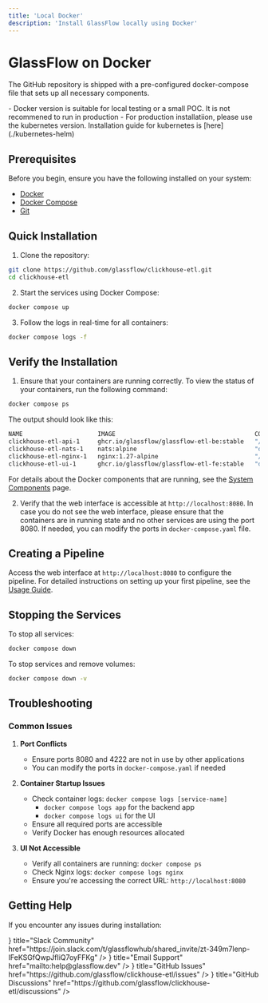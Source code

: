 ```yaml
---
title: 'Local Docker'
description: 'Install GlassFlow locally using Docker'
---
```


# GlassFlow on Docker

The GitHub repository is shipped with a pre-configured docker-compose file that sets up all necessary components.

<Callout type="warning">
- Docker version is suitable for local testing or a small POC. It is not recommened to run in production
- For production installatiion, please use the kubernetes version. Installation guide for kubernetes is [here](./kubernetes-helm)
</Callout>


## Prerequisites

Before you begin, ensure you have the following installed on your system:

- [Docker](https://docs.docker.com/get-docker/)
- [Docker Compose](https://docs.docker.com/compose/install/)
- [Git](https://git-scm.com/downloads)

## Quick Installation

1. Clone the repository:
```bash
git clone https://github.com/glassflow/clickhouse-etl.git
cd clickhouse-etl
```

2. Start the services using Docker Compose:
```bash
docker compose up
```

3. Follow the logs in real-time for all containers:
```bash
docker compose logs -f
```

## Verify the Installation

1. Ensure that your containers are running correctly. To view the status of your containers, run the following command:
```bash
docker compose ps
```
The output should look like this:

```bash
NAME                     IMAGE                                       COMMAND                  SERVICE   CREATED              STATUS          PORTS                                                                                                                          
clickhouse-etl-api-1     ghcr.io/glassflow/glassflow-etl-be:stable   "/sbin/tini -- /usr/…"   api       About a minute ago   Up 20 seconds                                                                                                                                  
clickhouse-etl-nats-1    nats:alpine                                 "docker-entrypoint.s…"   nats      About a minute ago   Up 20 seconds   6222/tcp, 0.0.0.0:4222->4222/tcp, 8222/tcp                                                                                     
clickhouse-etl-nginx-1   nginx:1.27-alpine                           "/docker-entrypoint.…"   nginx     About a minute ago   Up 20 seconds   80/tcp, 0.0.0.0:8080-8081->8080-8081/tcp                                                                                       
clickhouse-etl-ui-1      ghcr.io/glassflow/glassflow-etl-fe:stable   "docker-entrypoint.s…"   ui        About a minute ago   Up 20 seconds   8080/tcp                                                                                                                       
```

For details about the Docker components that are running, see the [System Components](/architecture/system-components) page.

2. Verify that the web interface is accessible at `http://localhost:8080`. In case you do not see the web interface, 
please ensure that the containers are in running state and no other services are using the port 8080. If needed, you can modify the ports in `docker-compose.yaml` file.                                                                                                    

## Creating a Pipeline

Access the web interface at `http://localhost:8080` to configure the pipeline. 
For detailed instructions on setting up your first pipeline, see the [Usage Guide](/pipeline/usage).

## Stopping the Services

To stop all services:

```bash
docker compose down
```

To stop services and remove volumes:

```bash
docker compose down -v
```

## Troubleshooting

### Common Issues

1. **Port Conflicts**
   - Ensure ports 8080 and 4222 are not in use by other applications
   - You can modify the ports in `docker-compose.yaml` if needed

2. **Container Startup Issues**
   - Check container logs: `docker compose logs [service-name]` 
      - `docker compose logs app` for the backend app 
      - `docker compose logs ui` for the UI
   - Ensure all required ports are accessible
   - Verify Docker has enough resources allocated

3. **UI Not Accessible**
   - Verify all containers are running: `docker compose ps`
   - Check Nginx logs: `docker compose logs nginx`
   - Ensure you're accessing the correct URL: `http://localhost:8080`


## Getting Help

If you encounter any issues during installation:

<Cards>
    <Cards.Card icon={<DiscordIcon />} title="Slack Community" href="https://join.slack.com/t/glassflowhub/shared_invite/zt-349m7lenp-IFeKSGfQwpJfIiQ7oyFFKg" />
    <Cards.Card icon={<GlobeIcon />} title="Email Support" href="mailto:help@glassflow.dev" />
    <Cards.Card icon={<GitHubIcon />} title="GitHub Issues" href="https://github.com/glassflow/clickhouse-etl/issues" />
    <Cards.Card icon={<GitHubIcon />} title="GitHub Discussions" href="https://github.com/glassflow/clickhouse-etl/discussions" />
</Cards>